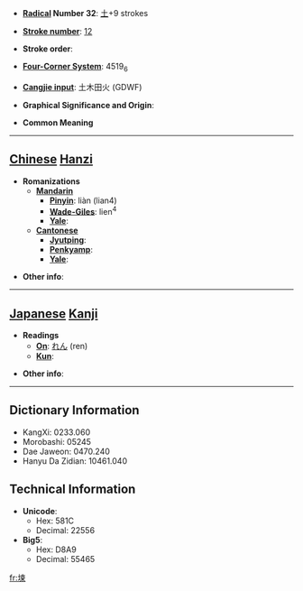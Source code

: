 * '''[[Wiktionary:Chinese radical index| Radical]] Number 32''': [[Wiktionary:Chinese radical index 土|土]]+9 strokes

* '''[[Wiktionary:Chinese total strokes index|Stroke number]]''': [[Wiktionary:Chinese total strokes index 12|12]]

* '''Stroke order''': 

* '''[[Wiktionary:Chinese four corner index|Four-Corner System]]''': 4519<sub>6</sub>

* '''[[Wiktionary:Chinese Cangjie index|Cangjie input]]''': 土木田火 (GDWF)

* '''Graphical Significance and Origin''': 

* '''Common Meaning'''

----

== [[Chinese]] [[Hanzi]] ==

* '''Romanizations'''
** '''[[Mandarin]]'''
*** '''[[Pinyin]]''': liàn (lian4)
*** '''[[Wade-Giles]]''': lien<sup>4</sup>
*** '''[[Yale]]''': 
** '''[[Cantonese]]'''
*** '''[[Jyutping]]''':
*** '''[[Penkyamp]]''': 
*** '''[[Yale]]''': 

* '''Other info''': 

----

== [[Japanese]] [[Kanji]] ==

* '''Readings'''
** '''[[On]]''': [[れん]] (ren)
** '''[[Kun]]''': 

* '''Other info''':  

----

== Dictionary Information ==

* KangXi: 0233.060
* Morobashi: 05245
* Dae Jaweon: 0470.240
* Hanyu Da Zidian: 10461.040

== Technical Information ==

* '''Unicode''':
** Hex: 581C
** Decimal: 22556
* '''Big5''':
** Hex: D8A9
** Decimal: 55465

[[fr:堜]]